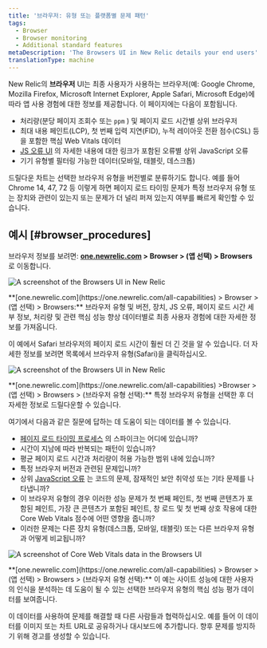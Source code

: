 ```yaml
---
title: '브라우저: 유형 또는 플랫폼별 문제 패턴'
tags:
  - Browser
  - Browser monitoring
  - Additional standard features
metaDescription: 'The Browsers UI in New Relic details your end users'' experience with your app by type (Chrome, Edge, Safari, etc.) and platform (mobile, tablet, desktop).'
translationType: machine
---
```





New Relic의 **브라우저** UI는 최종 사용자가 사용하는 브라우저(예: Google Chrome, Mozilla Firefox, Microsoft Internet Explorer, Apple Safari, Microsoft Edge)에 따라 앱 사용 경험에 대한 정보를 제공합니다. 이 페이지에는 다음이 포함됩니다.

* 처리량(분당 페이지 조회수 또는 `ppm` ) 및 페이지 로드 시간별 상위 브라우저
* 최대 내용 페인트(LCP), 첫 번째 입력 지연(FID), 누적 레이아웃 전환 점수(CSL) 등을 포함한 핵심 Web Vitals 데이터
* [JS 오류 UI](/docs/browser/new-relic-browser/browser-pro-features/javascript-errors-page-detect-analyze-errors/) 의 자세한 내용에 대한 링크가 포함된 오류별 상위 JavaScript 오류
* 기기 유형별 필터링 가능한 데이터(모바일, 태블릿, 데스크톱)

드릴다운 차트는 선택한 브라우저 유형을 버전별로 분류하기도 합니다. 예를 들어 Chrome 14, 47, 72 등 이렇게 하면 페이지 로드 타이밍 문제가 특정 브라우저 유형 또는 장치와 관련이 있는지 또는 문제가 더 널리 퍼져 있는지 여부를 빠르게 확인할 수 있습니다.

## 예시 [#browser_procedures]

브라우저 정보를 보려면: **[one.newrelic.com](https://one.newrelic.com/all-capabilities) > Browser > (앱 선택) > Browsers** 로 이동합니다.

<img
  title="Browsers UI"
  alt="A screenshot of the Browsers UI in New Relic"
  src={browsersOverview}
/>

<figcaption>
  **[one.newrelic.com](https://one.newrelic.com/all-capabilities) > Browser > (앱 선택) > Browsers:** 브라우저 유형 및 버전, 장치, JS 오류, 페이지 로드 시간 세부 정보, 처리량 및 관련 핵심 성능 향상 데이터별로 최종 사용자 경험에 대한 자세한 정보를 가져옵니다.
</figcaption>

이 예에서 Safari 브라우저의 페이지 로드 시간이 훨씬 더 긴 것을 알 수 있습니다. 더 자세한 정보를 보려면 목록에서 브라우저 유형(Safari)을 클릭하십시오.

<img
  title="Browsers UI"
  alt="A screenshot of the Browsers UI in New Relic"
  src={browserExample}
/>

<figcaption>
  **[one.newrelic.com](https://one.newrelic.com/all-capabilities) >Browser > (앱 선택) > Browsers > (브라우저 유형 선택):** 특정 브라우저 유형을 선택한 후 더 자세한 정보로 드릴다운할 수 있습니다.
</figcaption>

여기에서 다음과 같은 질문에 답하는 데 도움이 되는 데이터를 볼 수 있습니다.

* [페이지 로드 타이밍 프로세스](/docs/browser/new-relic-browser/page-load-timing-resources/page-load-timing-process) 의 스파이크는 어디에 있습니까?
* 시간이 지남에 따라 반복되는 패턴이 있습니까?
* 평균 페이지 로드 시간과 처리량이 허용 가능한 범위 내에 있습니까?
* 특정 브라우저 버전과 관련된 문제입니까?
* 상위 [JavaScript 오류](/docs/browser/new-relic-browser/browser-pro-features/javascript-errors-page-detect-analyze-errors/) 는 코드의 문제, 잠재적인 보안 취약성 또는 기타 문제를 나타냅니까?
* 이 브라우저 유형의 경우 이러한 성능 문제가 첫 번째 페인트, 첫 번째 콘텐츠가 포함된 페인트, 가장 큰 콘텐츠가 포함된 페인트, 창 로드 및 첫 번째 상호 작용에 대한 Core Web Vitals 점수에 어떤 영향을 줍니까?
* 이러한 문제는 다른 장치 유형(데스크톱, 모바일, 태블릿) 또는 다른 브라우저 유형과 어떻게 비교됩니까?

<img
  title="Core Web Vitals data in the Browsers UI"
  alt="A screenshot of Core Web Vitals data in the Browsers UI"
  src={browsersCWV}
/>

<figcaption>
  **[one.newrelic.com](https://one.newrelic.com/all-capabilities) > Browser > (앱 선택) > Browsers > (브라우저 유형 선택):** 이 예는 사이트 성능에 대한 사용자의 인식을 분석하는 데 도움이 될 수 있는 선택한 브라우저 유형의 핵심 성능 평가 데이터를 보여줍니다.
</figcaption>

이 데이터를 사용하여 문제를 해결할 때 다른 사람들과 협력하십시오. 예를 들어 이 데이터를 이미지 또는 차트 URL로 공유하거나 대시보드에 추가합니다. 향후 문제를 방지하기 위해 경고를 생성할 수 있습니다.